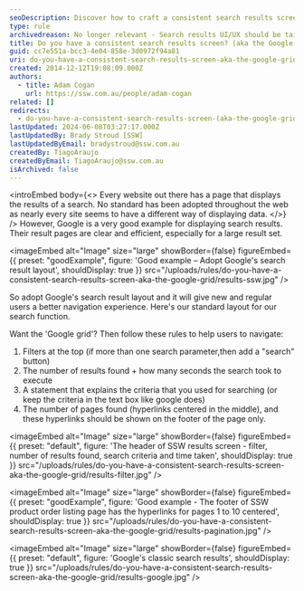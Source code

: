 ```yaml
---
seoDescription: Discover how to craft a consistent search results screen that enhances user navigation with our expert guidance and Google's classic search results layout as an inspiration.
type: rule
archivedreason: No longer relevant - Search results UI/UX should be tailored for each application.
title: Do you have a consistent search results screen? (aka the Google Grid)
guid: cc7e551a-bcc3-4e04-858e-3d0972f94a81
uri: do-you-have-a-consistent-search-results-screen-aka-the-google-grid
created: 2014-12-12T19:08:09.000Z
authors:
  - title: Adam Cogan
    url: https://ssw.com.au/people/adam-cogan
related: []
redirects:
  - do-you-have-a-consistent-search-results-screen-(aka-the-google-grid)
lastUpdated: 2024-06-08T03:27:17.000Z
lastUpdatedBy: Brady Stroud [SSW]
lastUpdatedByEmail: bradystroud@ssw.com.au
createdBy: TiagoAraujo
createdByEmail: TiagoAraujo@ssw.com.au
isArchived: false
---
```


<introEmbed
  body={<>
Every website out there has a page that displays the results of a search. No standard has been adopted throughout the web as nearly every site seems to have a different way of displaying data.
  </>}
/>
However, Google is a very good example for displaying search results. Their result pages are clear and efficient, especially for a large result set.

<imageEmbed
  alt="Image"
  size="large"
  showBorder={false}
  figureEmbed={{
    preset: "goodExample",
    figure: 'Good example – Adopt Google\'s search result layout',
    shouldDisplay: true
  }}
  src="/uploads/rules/do-you-have-a-consistent-search-results-screen-aka-the-google-grid/results-ssw.jpg"
/>

So adopt Google's search result layout and it will give new and regular users a better navigation experience. Here's our standard layout for our search function.

Want the 'Google grid'? Then follow these rules to help users to navigate:

1. Filters at the top (if more than one search parameter,then add a "search" button)
2. The number of results found + how many seconds the search took to execute
3. A statement that explains the criteria that you used for searching (or keep the criteria in the text box like google does)
4. The number of pages found (hyperlinks centered in the middle), and these hyperlinks should be shown on the footer of the page only.


<imageEmbed
  alt="Image"
  size="large"
  showBorder={false}
  figureEmbed={{
    preset: "default",
    figure: 'The header of SSW results screen - filter, number of results found, search criteria and time taken',
    shouldDisplay: true
  }}
  src="/uploads/rules/do-you-have-a-consistent-search-results-screen-aka-the-google-grid/results-filter.jpg"
/>

<imageEmbed
  alt="Image"
  size="large"
  showBorder={false}
  figureEmbed={{
    preset: "goodExample",
    figure: 'Good example - The footer of SSW product order listing page has the hyperlinks for pages 1 to 10 centered',
    shouldDisplay: true
  }}
  src="/uploads/rules/do-you-have-a-consistent-search-results-screen-aka-the-google-grid/results-pagination.jpg"
/>


<imageEmbed
  alt="Image"
  size="large"
  showBorder={false}
  figureEmbed={{
    preset: "default",
    figure: 'Google\'s classic search results',
    shouldDisplay: true
  }}
  src="/uploads/rules/do-you-have-a-consistent-search-results-screen-aka-the-google-grid/results-google.jpg"
/>

